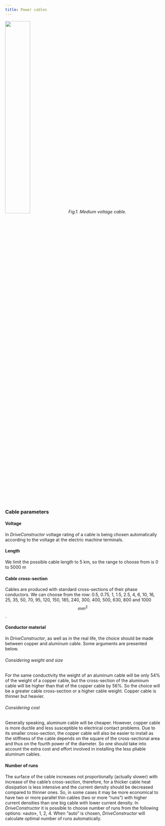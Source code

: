```yaml
---
title: Power cables
---
```



<img src={cable1Image.src} width="40%" height="40%" /> _Fig.1. Medium voltage
cable._

### Cable parameters

#### Voltage

In _DriveConstructor_ voltage rating of a cable is being chosen automatically
according to the voltage at the electric machine terminals.

#### Length

We limit the possible cable length to 5 km, so the range to choose from is 0 to
5000 m

#### Cable cross-section

Cables are produced with standard cross-sections of their phase conductors. We
can choose from the row: 0.5, 0.75, 1, 1.5, 2.5, 4, 6, 10, 16, 25, 35, 50, 70,
95, 120, 150, 185, 240, 300, 400, 500, 630, 800 and 1000 $$mm^2$$.

#### Conductor material

In _DriveConstructor_, as well as in the real life, the choice should be made
between copper and aluminum cable. Some arguments are presented below.

###### Considering weight and size

For the same conductivity the weight of an aluminum cable will be only 54% of
the weight of a copper cable, but the cross-section of the aluminum cable will
be higher than that of the copper cable by 56%. So the choice will be a greater
cable cross-section or a higher cable weight. Copper cable is thinner but
heavier.

###### Considering cost

Generally speaking, aluminum cable will be cheaper. However, copper cable is
more ductile and less susceptible to electrical contact problems. Due to its
smaller cross-section, the copper cable will also be easier to install as the
stiffness of the cable depends on the square of the cross-sectional area and
thus on the fourth power of the diameter. So one should take into account the
extra cost and effort involved in installing the less pliable aluminum cables.

#### Number of runs

The surface of the cable increases not proportionally (actually slower) with
increase of the cable’s cross-section, therefore, for a thicker cable heat
dissipation is less intensive and the current density should be decreased
compared to thinner ones. So, in some cases it may be more economical to have
two or more parallel thin cables (two or more “runs”) with higher current
densities than one big cable with lower current density. In _DriveConstructor_
it is possible to choose number of runs from the following options: «auto», 1,
2, 4. When “auto” is chosen, _DriveConstructor_ will calculate optimal number of
runs automatically.
